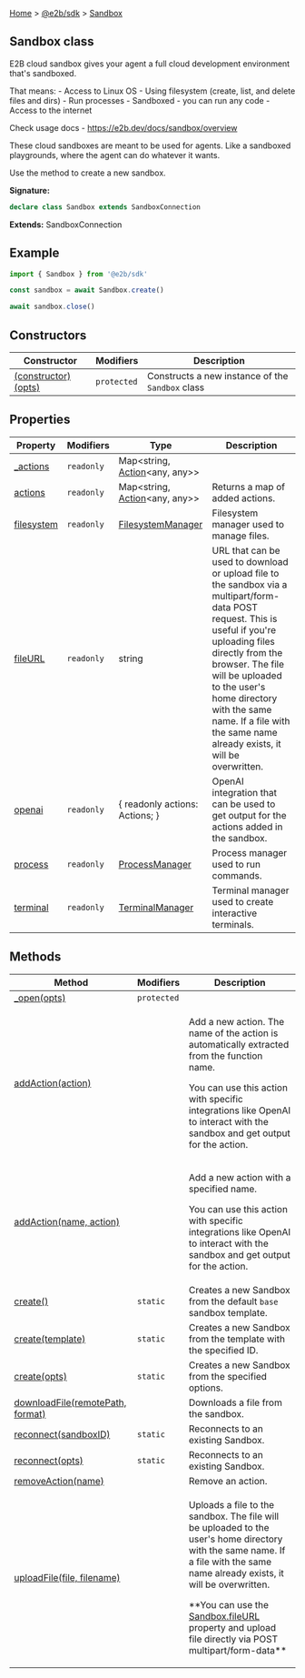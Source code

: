 
[Home](./index.md) &gt; [@e2b/sdk](./sdk.md) &gt; [Sandbox](./sdk.sandbox.md)

## Sandbox class

E2B cloud sandbox gives your agent a full cloud development environment that's sandboxed.

That means: - Access to Linux OS - Using filesystem (create, list, and delete files and dirs) - Run processes - Sandboxed - you can run any code - Access to the internet

Check usage docs - https://e2b.dev/docs/sandbox/overview

These cloud sandboxes are meant to be used for agents. Like a sandboxed playgrounds, where the agent can do whatever it wants.

Use the  method to create a new sandbox.

**Signature:**

```typescript
declare class Sandbox extends SandboxConnection
```
**Extends:** SandboxConnection

## Example


```ts
import { Sandbox } from '@e2b/sdk'

const sandbox = await Sandbox.create()

await sandbox.close()
```

## Constructors

|  Constructor | Modifiers | Description |
|  --- | --- | --- |
|  [(constructor)(opts)](./sdk.sandbox._constructor_.md) | <code>protected</code> | Constructs a new instance of the <code>Sandbox</code> class |

## Properties

|  Property | Modifiers | Type | Description |
|  --- | --- | --- | --- |
|  [\_actions](./sdk.sandbox._actions.md) | <code>readonly</code> | Map&lt;string, [Action](./sdk.action.md)&lt;any, any&gt;&gt; |  |
|  [actions](./sdk.sandbox.actions.md) | <code>readonly</code> | Map&lt;string, [Action](./sdk.action.md)&lt;any, any&gt;&gt; | Returns a map of added actions. |
|  [filesystem](./sdk.sandbox.filesystem.md) | <code>readonly</code> | [FilesystemManager](./sdk.filesystemmanager.md) | Filesystem manager used to manage files. |
|  [fileURL](./sdk.sandbox.fileurl.md) | <code>readonly</code> | string | URL that can be used to download or upload file to the sandbox via a multipart/form-data POST request. This is useful if you're uploading files directly from the browser. The file will be uploaded to the user's home directory with the same name. If a file with the same name already exists, it will be overwritten. |
|  [openai](./sdk.sandbox.openai.md) | <code>readonly</code> | \{ readonly actions: Actions; \} | OpenAI integration that can be used to get output for the actions added in the sandbox. |
|  [process](./sdk.sandbox.process.md) | <code>readonly</code> | [ProcessManager](./sdk.processmanager.md) | Process manager used to run commands. |
|  [terminal](./sdk.sandbox.terminal.md) | <code>readonly</code> | [TerminalManager](./sdk.terminalmanager.md) | Terminal manager used to create interactive terminals. |

## Methods

|  Method | Modifiers | Description |
|  --- | --- | --- |
|  [\_open(opts)](./sdk.sandbox._open.md) | <code>protected</code> |  |
|  [addAction(action)](./sdk.sandbox.addaction.md) |  | <p>Add a new action. The name of the action is automatically extracted from the function name.</p><p>You can use this action with specific integrations like OpenAI to interact with the sandbox and get output for the action.</p> |
|  [addAction(name, action)](./sdk.sandbox.addaction_1.md) |  | <p>Add a new action with a specified name.</p><p>You can use this action with specific integrations like OpenAI to interact with the sandbox and get output for the action.</p> |
|  [create()](./sdk.sandbox.create.md) | <code>static</code> | Creates a new Sandbox from the default <code>base</code> sandbox template. |
|  [create(template)](./sdk.sandbox.create_1.md) | <code>static</code> | Creates a new Sandbox from the template with the specified ID. |
|  [create(opts)](./sdk.sandbox.create_2.md) | <code>static</code> | Creates a new Sandbox from the specified options. |
|  [downloadFile(remotePath, format)](./sdk.sandbox.downloadfile.md) |  | Downloads a file from the sandbox. |
|  [reconnect(sandboxID)](./sdk.sandbox.reconnect.md) | <code>static</code> | Reconnects to an existing Sandbox. |
|  [reconnect(opts)](./sdk.sandbox.reconnect_1.md) | <code>static</code> | Reconnects to an existing Sandbox. |
|  [removeAction(name)](./sdk.sandbox.removeaction.md) |  | Remove an action. |
|  [uploadFile(file, filename)](./sdk.sandbox.uploadfile.md) |  | <p>Uploads a file to the sandbox. The file will be uploaded to the user's home directory with the same name. If a file with the same name already exists, it will be overwritten.</p><p>\*\*You can use the [Sandbox.fileURL](./sdk.sandbox.fileurl.md) property and upload file directly via POST multipart/form-data\*\*</p> |

